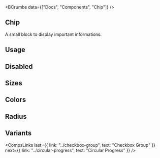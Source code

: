 
<BCrumbs data={["Docs", "Components", "Chip"]} />

<Article>

# Chip

A small block to display important informations.

## Usage

<CodePreview code={chipCodes.default} />

## Disabled

<CodePreview code={chipCodes.disabled} />

## Sizes

<CodePreview code={chipCodes.sizes} />

## Colors

<CodePreview code={chipCodes.colors} />

## Radius

<CodePreview code={chipCodes.radius} />

## Variants

<CodePreview code={chipCodes.variants} />

<CompsLinks
  last={{ link: "../checkbox-group", text: "Checkbox Group" }}
  next={{ link: "../circular-progress", text: "Circular Progress" }}
/>

</Article>